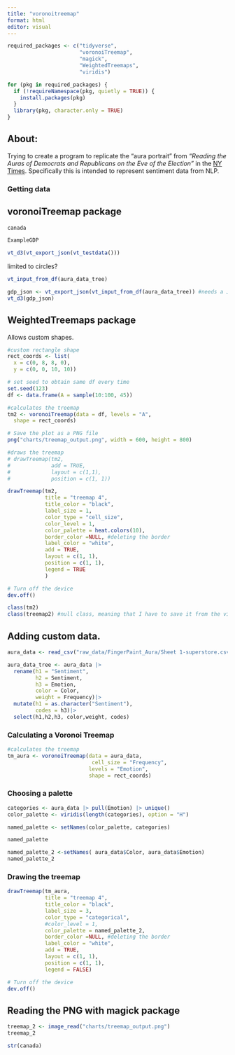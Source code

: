 ```yaml
---
title: "voronoitreemap"
format: html
editor: visual
---
```


```r
required_packages <- c("tidyverse", 
                       "voronoiTreemap",
                       "magick",
                       "WeightedTreemaps",
                       "viridis")

for (pkg in required_packages) {
  if (!requireNamespace(pkg, quietly = TRUE)) {
    install.packages(pkg)
  }
  library(pkg, character.only = TRUE)
}
```

## About:

Trying to create a program to replicate the "aura portrait" from *"Reading the Auras of Democrats and Republicans on the Eve of the Election"* in the [NY Times](https://www.nytimes.com/2024/11/04/opinion/democrat-republican-election-vibes.html). Specifically this is intended to represent sentiment data from NLP.

### Getting data

## voronoiTreemap package

```r
canada
```

```r
ExampleGDP
```

```r
vt_d3(vt_export_json(vt_testdata()))
```

limited to circles?

```r
vt_input_from_df(aura_data_tree)

gdp_json <- vt_export_json(vt_input_from_df(aura_data_tree)) #needs a JSON input
vt_d3(gdp_json)
```

## WeightedTreemaps package

Allows custom shapes.

```r
#custom rectangle shape
rect_coords <- list(
  x = c(0, 8, 8, 0),
  y = c(0, 0, 10, 10))
```

```r
# set seed to obtain same df every time
set.seed(123)
df <- data.frame(A = sample(10:100, 45))

#calculates the treemap
tm2 <- voronoiTreemap(data = df, levels = "A",
  shape = rect_coords)

# Save the plot as a PNG file
png("charts/treemap_output.png", width = 600, height = 800)

#draws the treemap
# drawTreemap(tm2, 
#             add = TRUE, 
#             layout = c(1,1), 
#             position = c(1, 1))

drawTreemap(tm2, 
            title = "treemap 4", 
            title_color = "black", 
            label_size = 1,
            color_type = "cell_size", 
            color_level = 1,
            color_palette = heat.colors(10),
            border_color =NULL, #deleting the border
            label_color = "white",
            add = TRUE, 
            layout = c(1, 1), 
            position = c(1, 1),
            legend = TRUE
            )

# Turn off the device
dev.off()

```

```r
class(tm2)
class(treemap2) #null class, meaning that I have to save it from the viewer
```

## Adding custom data.

```r
aura_data <- read_csv("raw_data/FingerPaint_Aura/Sheet 1-superstore.csv")
```

```r
aura_data_tree <- aura_data |>
  rename(h1 = "Sentiment",
         h2 = Sentiment,
         h3 = Emotion,
         color = Color,
         weight = Frequency)|>
  mutate(h1 = as.character("Sentiment"),
         codes = h3)|>
  select(h1,h2,h3, color,weight, codes)
```

### Calculating a Voronoi Treemap

```r
#calculates the treemap
tm_aura <- voronoiTreemap(data = aura_data, 
                           cell_size = "Frequency",
                          levels = "Emotion",
                          shape = rect_coords)

```

### Choosing a palette

```r
categories <- aura_data |> pull(Emotion) |> unique()
color_palette <- viridis(length(categories), option = "H")

named_palette <- setNames(color_palette, categories)

named_palette

named_palette_2 <-setNames( aura_data$Color, aura_data$Emotion)
named_palette_2 
```

### Drawing the treemap

```r


drawTreemap(tm_aura, 
            title = "treemap 4", 
            title_color = "black", 
            label_size = 3,
            color_type = "categorical", 
            #color_level = 1,
            color_palette = named_palette_2,
            border_color =NULL, #deleting the border
            label_color = "white",
            add = TRUE, 
            layout = c(1, 1), 
            position = c(1, 1),
            legend = FALSE)

# Turn off the device
dev.off()
```

## Reading the PNG with magick package

```r
treemap_2 <- image_read("charts/treemap_output.png")
treemap_2
```

```r
str(canada)
```
